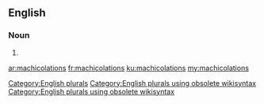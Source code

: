 ==English==

===Noun===
{{head|en}}

# {{plural of|machicolation}}

[[Category:English plurals]][[Category:English plurals using obsolete wikisyntax]][[Category:English plurals using obsolete wikisyntax]]

[[ar:machicolations]]
[[fr:machicolations]]
[[ku:machicolations]]
[[my:machicolations]]